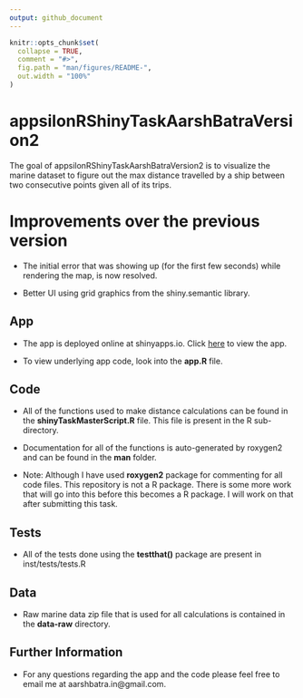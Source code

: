 ```yaml
---
output: github_document
---
```



```r
knitr::opts_chunk$set(
  collapse = TRUE,
  comment = "#>",
  fig.path = "man/figures/README-",
  out.width = "100%"
)
```

# appsilonRShinyTaskAarshBatraVersion2

<!-- badges: start -->
<!-- badges: end -->

The goal of appsilonRShinyTaskAarshBatraVersion2 is to visualize the marine dataset to 
figure out the max distance travelled by a ship between two consecutive points 
given all of its trips.

# Improvements over the previous version

* The initial error that was showing up (for the first few seconds) while rendering the map,
is now resolved.

* Better UI using grid graphics from the shiny.semantic library. 

## App

* The app is deployed online at shinyapps.io. Click   [here](https://aarsh.shinyapps.io/appsilonRShinyTaskAarshBatraVersion2/) to view the app.
  
* To view underlying app code, look into the **app.R** file.

## Code

* All of the functions used to make distance calculations can be found in 
  the **shinyTaskMasterScript.R** file. This file is present in the R 
  sub-directory.

* Documentation for all of the functions is auto-generated by roxygen2 
  and can be found in the **man** folder.

* Note: Although I have used **roxygen2** package for commenting for all code
        files. This repository is not a R package. There
        is some more work that will go into this before this becomes a
        R package. I will work on that after submitting this task.
        
## Tests

* All of the tests done using the **testthat()** package are present in 
  inst/tests/tests.R
        
## Data

* Raw marine data zip file that is used for all calculations is contained
  in the **data-raw** directory.
  
## Further Information

* For any questions regarding the app and the code please feel free to email me
  at aarshbatra.in@gmail.com.
